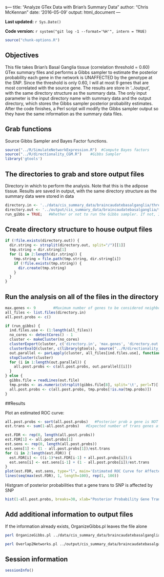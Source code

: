 s---
title: "Analyze GTex Data with Brian's Summary Data"
author: "Chris McKennan"
date: '2016-05-09'
output: html_document
---

**Last updated:** `r Sys.Date()`

**Code version:** `r system("git log -1 --format='%H'", intern = TRUE)`

```r
source("chunk-options.R")
```

## Objectives

This file takes Brian's Basal Ganglia tissue (correlation threshold = 0.60) GTex summary files and performs a Gibbs sampler to estimate the posterior probability each gene in the network is UNAFFECTED by the genotype at the SNP. Since the threshold is only 0.60, I will at most 9 genes that are most correlated with the source gene. The results are store in '../output', with the same directory structure as the summary data. The only input parameter is the input directory name with summary data and the output directory, which stores the Gibbs sampler posterior probability estimates. After the code finishes, a Perl script will modify the Gibbs sampler output so they have the same information as the summary data files.


## Grab functions

Source Gibbs Sampler and Bayes Factor functions.

```r
source("../R/SimulateNetworkExpression.R")  #Compute Bayes factors
source("../R/directionality_CGM.R")    #Gibbs Sampler
library('gtools')
```

## The directories to grab and store output files

Directory in which to perform the analysis. Note that this is the adipose tissue. Results are saved in output, with the same directory structure as the summary data were stored in data

```r
directory.in <- '../data/cis_summary_data/braincaudatebasalganglia/thresh_60'
directory.out <- '../output/cis_summary_data/braincaudatebasalganglia/thresh_60'
run_gibbs = TRUE;   #Whether or not to run the Gibbs sampler. If not, I just look for the file in 'directory.out' to get the necessary information 
```

## Create directory structure to house output files

```r
if (!file.exists(directory.out)) {
  dir.string <- strsplit(directory.out, split="/")[[1]]
  tmp.string = dir.string[1]
  for (i in 2:length(dir.string)) {
    tmp.string = file.path(tmp.string, dir.string[i])
    if (!file.exists(tmp.string)) {
      dir.create(tmp.string)
    }
  }
}
```


## Run the analysis on all of the files in the directory

```r
max.genes <- 9        #Maximum number of genes to be considered neighbors of the source gene
all_files <- list.files(directory.in)
all.post.probs <- c()

if (run_gibbs) {
  ind.files.use <- (1:length(all_files))
  no_cores <- detectCores() - 1
  cluster <- makeCluster(no_cores)
  clusterExport(cluster, c('directory.in', 'max.genes', 'directory.out'))
  clusterEvalQ(cluster, c(library(gtools), source("../R/directionality_CGM.R"), source("../R/SimulateNetworkExpression.R")))
  out.parallel <- parLapply(cluster, all_files[ind.files.use], function(file) { Gibbs.par(file, directory.in, directory.out, max.genes) })
  stopCluster(cluster)
  for (i in 1:length(out.parallel)) {
    all.post.probs <- c(all.post.probs, out.parallel[[i]])
  }
} else {
  gibbs.file = readLines(out.file)
  tmp.probs <- as.numeric(strsplit(gibbs.file[8], split='\t', perl=T)[[1]])
  all.post.probs <- c(all.post.probs, tmp.probs[!is.na(tmp.probs)])  
}

```


##Results

Plot an estimated ROC curve:
```r
all.post.probs <- sort(all.post.probs)   #Posterior prob a gene is NOT a trans eQTL
est.trans <- sum(1-all.post.probs)   #Expected number of trans genes affected (given the data)

est.FDR <- rep(0, length(all.post.probs))
est.FDR[1] <- all.post.probs[1]
est.sens <- rep(0, length(all.post.probs))
est.sens[1] <- (1 - all.post.probs[1])/est.trans
for (i in 2:length(est.FDR)) {
  est.FDR[i] <- ((i-1)*est.FDR[i-1] + all.post.probs[i])/i
  est.sens[i] <- est.sens[i-1] + (1 - all.post.probs[i])/est.trans
}
plot(est.FDR, est.sens, type="l", main='Estimated ROC Curve for Affected Genes Trans to SNP in Adipose', xlab="Estimated (conditional) False Discovery Rate", ylab='Estimated Sensitivity', xlim=c(0, max(0.6, est.FDR)))
lines(seq(max(est.FDR), 1, length=100), rep(1, 100))
```

Histgram of posterior probabilities that a gene trans to SNP is affected by SNP
```r
hist(1-all.post.probs, breaks=30, xlab="Posterior Probability Gene Trans to SNP is AFFECTED by SNP", ylab="Frequency", main="Histogram of Posterior Probabilities a Trans Gene is AFFECTED by SNP", xlim=c(0,1))
```

## Add additional information to output files
If the information already exists, OrganizeGibbs.pl leaves the file alone

```bash
perl OrganizeGibbs.pl ../data/cis_summary_data/braincaudatebasalganglia/thresh_60 ../output/cis_summary_data/braincaudatebasalganglia/thresh_60
```

```bash
perl Overlap2Networks.pl ../output/cis_summary_data/braincaudatebasalganglia/thresh_60 ../output/cis_summary_data/braincaudatebasalganglia/thresh_60
```

## Session information

```r
sessionInfo()
```
